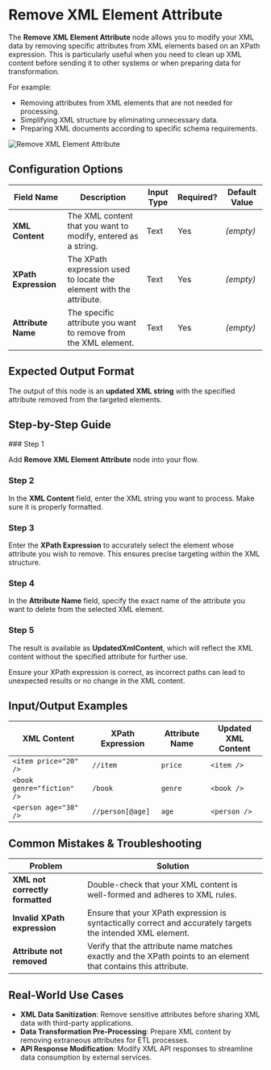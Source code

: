 
# Remove XML Element Attribute

The **Remove XML Element Attribute** node allows you to modify your XML data by removing specific attributes from XML elements based on an XPath expression. This is particularly useful when you need to clean up XML content before sending it to other systems or when preparing data for transformation.

For example:

- Removing attributes from XML elements that are not needed for processing.
- Simplifying XML structure by eliminating unnecessary data.
- Preparing XML documents according to specific schema requirements.

![Remove XML Element Attribute](./remove-xml-element-attribute.png)

## Configuration Options

| Field Name           | Description                                                         | Input Type | Required? | Default Value |
| -------------------- | ------------------------------------------------------------------- | ---------- | --------- | ------------- |
| **XML Content**      | The XML content that you want to modify, entered as a string.       | Text       | Yes       | _(empty)_     |
| **XPath Expression** | The XPath expression used to locate the element with the attribute. | Text       | Yes       | _(empty)_     |
| **Attribute Name**   | The specific attribute you want to remove from the XML element.     | Text       | Yes       | _(empty)_     |

## Expected Output Format

The output of this node is an **updated XML string** with the specified attribute removed from the targeted elements.

## Step-by-Step Guide

<Steps>
### Step 1

Add **Remove XML Element Attribute** node into your flow.

### Step 2

In the **XML Content** field, enter the XML string you want to process. Make sure it is properly formatted.

### Step 3

Enter the **XPath Expression** to accurately select the element whose attribute you wish to remove. This ensures precise targeting within the XML structure.

### Step 4

In the **Attribute Name** field, specify the exact name of the attribute you want to delete from the selected XML element.

### Step 5

The result is available as **UpdatedXmlContent**, which will reflect the XML content without the specified attribute for further use.

</Steps>

<Callout type="info" title="Tip">
  Ensure your XPath expression is correct, as incorrect paths can lead to
  unexpected results or no change in the XML content.
</Callout>

## Input/Output Examples

| XML Content                | XPath Expression | Attribute Name | Updated XML Content |
| -------------------------- | ---------------- | -------------- | ------------------- |
| `<item price="20" />`      | `//item`         | `price`        | `<item />`          |
| `<book genre="fiction" />` | `/book`          | `genre`        | `<book />`          |
| `<person age="30" />`      | `//person[@age]` | `age`          | `<person />`        |

## Common Mistakes & Troubleshooting

| Problem                         | Solution                                                                                                        |
| ------------------------------- | --------------------------------------------------------------------------------------------------------------- |
| **XML not correctly formatted** | Double-check that your XML content is well-formed and adheres to XML rules.                                     |
| **Invalid XPath expression**    | Ensure that your XPath expression is syntactically correct and accurately targets the intended XML element.     |
| **Attribute not removed**       | Verify that the attribute name matches exactly and the XPath points to an element that contains this attribute. |

## Real-World Use Cases

- **XML Data Sanitization**: Remove sensitive attributes before sharing XML data with third-party applications.
- **Data Transformation Pre-Processing**: Prepare XML content by removing extraneous attributes for ETL processes.
- **API Response Modification**: Modify XML API responses to streamline data consumption by external services.
